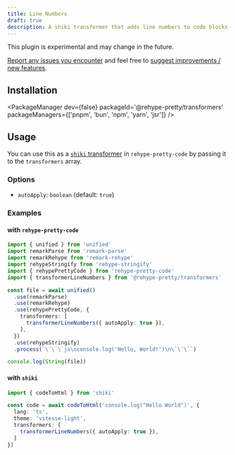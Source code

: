 ```yaml
---
title: Line Numbers
draft: true
description: A shiki transformer that adds line numbers to code blocks
---
```


<Aside type="note" title="note">
  This plugin is experimental and may change in the future.
  
  [Report any issues you encounter](https://github.com/rehype-pretty/rehype-pretty-code/issues/new)
  and feel free to [suggest improvements / new features](https://github.com/rehype-pretty/rehype-pretty-code/discussions/new?category=ideas).
</Aside>

## Installation

<PackageManager
  dev={false}
  packageId='@rehype-pretty/transformers'
  packageManagers={['pnpm', 'bun', 'npm', 'yarn', 'jsr']}
/>

## Usage

You can use this as a [`shiki` transformer](https://shiki.style/guide/transformers) in `rehype-pretty-code` by passing it to the `transformers` array.

### Options

- `autoApply`: `boolean` (default: `true`)

### Examples

#### with `rehype-pretty-code`

```ts
import { unified } from 'unified'
import remarkParse from 'remark-parse'
import remarkRehype from 'remark-rehype'
import rehypeStringify from 'rehype-stringify'
import { rehypePrettyCode } from 'rehype-pretty-code'
import { transformerLineNumbers } from '@rehype-pretty/transformers'

const file = await unified()
  .use(remarkParse)
  .use(remarkRehype)
  .use(rehypePrettyCode, {
    transformers: [
      transformerLineNumbers({ autoApply: true }),
    ],
  })
  .use(rehypeStringify)
  .process(`\`\`\`js\nconsole.log('Hello, World!')\n\`\`\``)

console.log(String(file))
```

#### with `shiki`

```ts
import { codeToHtml } from 'shiki'

const code = await codeToHtml('console.log("Hello World")', {
  lang: 'ts',
  theme: 'vitesse-light',
  transformers: [
    transformerLineNumbers({ autoApply: true }),
  ]
})
```
